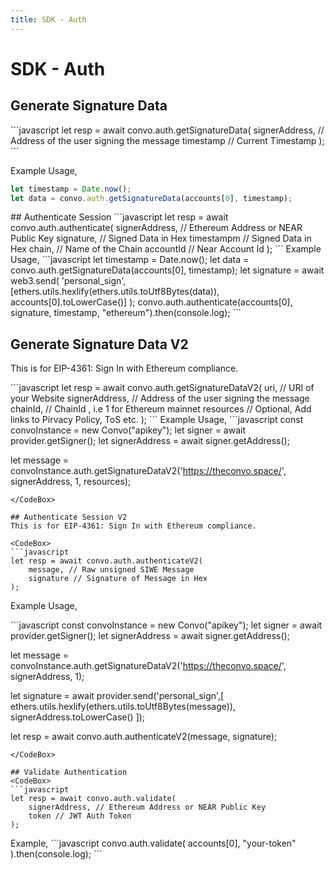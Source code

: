 ---
title: SDK - Auth
---


# SDK - Auth

## Generate Signature Data
<CodeBox>
```javascript
let resp = await convo.auth.getSignatureData(
    signerAddress, // Address of the user signing the message
    timestamp // Current Timestamp
);
```
</CodeBox>

Example Usage,
<CodeBox>
```javascript
let timestamp = Date.now();
let data = convo.auth.getSignatureData(accounts[0], timestamp);
```
</CodeBox>
## Authenticate Session
<CodeBox>
```javascript
let resp = await convo.auth.authenticate(
    signerAddress, // Ethereum Address or NEAR Public Key
    signature, // Signed Data in Hex
    timestampm  // Signed Data in Hex
    chain, // Name of the Chain
    accountId // Near Account Id
);
```
</CodeBox>
Example Usage,
<CodeBox>
```javascript
let timestamp = Date.now();
let data = convo.auth.getSignatureData(accounts[0], timestamp);
let signature = await web3.send(
    'personal_sign',
    [ethers.utils.hexlify(ethers.utils.toUtf8Bytes(data)), accounts[0].toLowerCase()]
);
convo.auth.authenticate(accounts[0], signature, timestamp, "ethereum").then(console.log);
```
</CodeBox>

## Generate Signature Data V2
This is for EIP-4361: Sign In with Ethereum compliance.

<CodeBox>
```javascript
let resp = await convo.auth.getSignatureDataV2(
    uri, // URI of your Website
    signerAddress, // Address of the user signing the message
    chainId, // ChainId , i.e 1 for Ethereum mainnet
    resources // Optional, Add links to Pirvacy Policy, ToS etc.
);
```
</CodeBox>
Example Usage,
<CodeBox>
```javascript
const convoInstance = new Convo("apikey");
let signer = await provider.getSigner();
let signerAddress = await signer.getAddress();

let message = convoInstance.auth.getSignatureDataV2('https://theconvo.space/', signerAddress, 1, resources);
```
</CodeBox>

## Authenticate Session V2
This is for EIP-4361: Sign In with Ethereum compliance.

<CodeBox>
```javascript
let resp = await convo.auth.authenticateV2(
    message, // Raw unsigned SIWE Message
    signature // Signature of Message in Hex
);
```
</CodeBox>

Example Usage,

<CodeBox>
```javascript
const convoInstance = new Convo("apikey");
let signer = await provider.getSigner();
let signerAddress = await signer.getAddress();

let message = convoInstance.auth.getSignatureDataV2('https://theconvo.space/', signerAddress, 1);

let signature = await provider.send('personal_sign',[ ethers.utils.hexlify(ethers.utils.toUtf8Bytes(message)), signerAddress.toLowerCase() ]);

let resp = await convo.auth.authenticateV2(message, signature);
```
</CodeBox>

## Validate Authentication
<CodeBox>
```javascript
let resp = await convo.auth.validate(
    signerAddress, // Ethereum Address or NEAR Public Key
    token // JWT Auth Token
);
```
</CodeBox>
Example,
<CodeBox>
```javascript
convo.auth.validate(
    accounts[0],
    "your-token"
).then(console.log);
```
</CodeBox>
